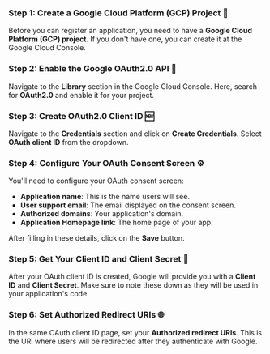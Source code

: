 
<Steps>

### Step 1: Create a Google Cloud Platform (GCP) Project 📝

Before you can register an application, you need to have a **Google Cloud Platform (GCP) project**. If you don't have one, you can create it at the Google Cloud Console.

### Step 2: Enable the Google OAuth2.0 API 🚀

Navigate to the **Library** section in the Google Cloud Console. Here, search for **OAuth2.0** and enable it for your project.

### Step 3: Create OAuth2.0 Client ID 🆕

Navigate to the **Credentials** section and click on **Create Credentials**. Select **OAuth client ID** from the dropdown.

### Step 4: Configure Your OAuth Consent Screen ⚙️

You'll need to configure your OAuth consent screen:
- **Application name**: This is the name users will see.
- **User support email**: The email displayed on the consent screen.
- **Authorized domains**: Your application's domain.
- **Application Homepage link**: The home page of your app.

After filling in these details, click on the **Save** button.

### Step 5: Get Your Client ID and Client Secret 🔑

After your OAuth client ID is created, Google will provide you with a **Client ID** and **Client Secret**. Make sure to note these down as they will be used in your application's code.

### Step 6: Set Authorized Redirect URIs 🌐

In the same OAuth client ID page, set your **Authorized redirect URIs**. This is the URI where users will be redirected after they authenticate with Google.

</Steps>
